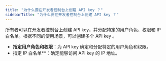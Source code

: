 ```yaml
---
title: "为什么要在开发者控制台上创建 API key ？"
sidebarTitle: "为什么要在开发者控制台上创建 API key ？"
---
```


所有者可以在开发者控制台上创建 API key，并分配特定的用户角色、权限和 IP 白名单。根据不同的使用场景，可以创建多个 API key 。

- **指定用户角色和权限**：为 API key 确定和分配特定的用户角色和权限。
- 指定 IP 白名单**：确定能够访问 API key 的 IP 地址。